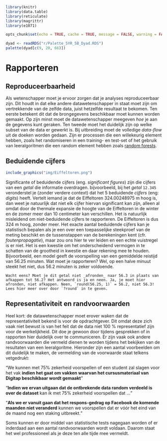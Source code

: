 ```{r include=FALSE}
library(knitr)
library(data.table)
library(reticulate)
library(magrittr)
library(e1071)

opts_chunk$set(echo = TRUE, cache = TRUE, message = FALSE, warning = FALSE)

dyad <- readRDS("r/Palette_5YR_5B_Dyad.RDS")
palette(dyad[c(9, 20, 66)])
```

# Rapporteren

## Reproduceerbaarheid

Als wetenschapper moet je ervoor zorgen dat je analyses reproduceerbaar zijn. Dit houdt in dat elke andere datawetenschapper in staat moet zijn om vertrekkende van de zelfde data, juist hetzelfde resultaat te bekomen. Ten eerste betekent dit dat de brongegevens beschikbaar moet kunnen worden gemaakt. Op zijn minst moet de datawetenschapper meegeven _hoe_ je aan de gegevens kunt geraken. Ten tweede moet het duidelijk zijn op welke subset van de data er gewerkt is. Bij uitbreiding moet de volledige _data-flow_ uit de doeken worden gedaan. Zijn er processen die een willekeurig element hebben, zoals het randomiseren in een training- en test-set of het gebruik van leeralgoritmen die een random element hebben zoals [random forests](https://en.wikipedia.org/wiki/Random_forest#:~:text=Random%20forests%20or%20random%20decision,prediction%20(regression)%20of%20the%20individual).

## Beduidende cijfers

```{r eiffeltoren}
include_graphics("img/Eiffeltoren.png")
```

Significante of beduidende cijfers (eng. _significant figures_) zijn die cijfers van een _getal_ die informatie overdragen. bijvoorbeeld, bij het _getal_ `12.345` veronderstel je (zonder verdere context) dat het 5 beduidende _cijfers_ (eng: _digits_) heeft. Vertelt iemand je dat de Eiffeltoren 324.00248975&nbsp;m hoog is, dan weet je natuurlijk dat niet elk cijfer hiervan significant kan zijn, alleen al omdat door de thermale expansie de hoogte van de Eiffeltoren in de winter en de zomer meer dan 10 centimeter kan verschillen. Het is natuurlijk misleidend om niet-beduidende cijfers te rapporteren. De Eiffeltoren is dus 324&nbsp;m hoog, zonder meer. Het exacte aantal beduidende cijfers kan je statistisch bepalen als je een over een toepasselijke steekproef van de meting beschikt en de tussenstappen van de berekeningen kent (cfr. _foutenpropagatie_), maar zou ons hier te ver leiden en een echte vuistregel is er niet. Het is een kwestie om het onderscheidend vermogen in te schatten van de grootheid in kwestie en daar rekening mee te houden. Bijvoorbeeld, een model geeft de voorspelling van een gemiddelde reistijd van 56.25&nbsp;minuten. Wat moet je rapporteren? Wel, op een halve minuut steekt het niet, dus 56.2&nbsp;minuten is zeker voldoende.

```{corollary afronding, echo=TRUE}
Wacht eens? Moet je dit getal niet _afronden_ naar 56.3 in plaats van afkappen tot 56.2? Het antwoord is ja en neen. Ja, je moet hier afronden, niet afkappen. Neen, `round(56.25, 1)` = 56.2, niet 56.3! Lees hier meer over door `?round` in te geven.
```

## Representativiteit en randvoorwaarden

Heel kort: de datawetenschapper moet erover waken dat de representativiteit bekend is voor de opdrachtgever. Dit omdat deze zich vaak niet bewust is van het feit dat de data niet 100 % representatief zijn voor de werkelijkheid. Dit doe je gewoon door tijdens gesprekken of in rapporten hier duidelijk over te communiceren. Er zijn vaak ook andere randvoorwaarden die vermeld dienen te worden tijdens het bekijken van de resultaten van een leeralgoritme. Hieronder zijn een aantal voorbeelden om dit duidelijk te maken, de vermelding van de voorwaarde staat telkens vetgedrukt:

<q>We kunnen met 75% zekerheid voorspellen of een student zal slagen voor het vak __indien het gaat om vakken waarvan het cursusmateriaal van Digitap beschikbaar wordt gemaakt__</q>

<q>__Indien we ervan uitgaan dat de ontbrekende data random verdeeld is over de dataset__ kan ik met 75% zekerheid voorspellen dat &hellip;</q>

<q>__Als we er vanuit gaan dat het respons-gedrag op Facebook de komende maanden niet veranderd__ kunnen we voorspellen dat er vóór het eind van de maand nog een staking uitbreekt.</q>

Soms kunnen er door middel van statistische tests nagegaan worden of er inderdaad aan een aantal randvoorwaarden wordt voldaan. Daarom staat het wel professioneel als je deze ten alle tijde mee vermeldt.